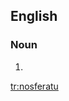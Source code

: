 {{also|Nosferatu}}
==English==
{{wikipedia|Nosferatu (word)}}

===Noun===
{{en-noun|nosferatu}}
# {{alternative form of|nosferatu}}

[[tr:nosferatu]]